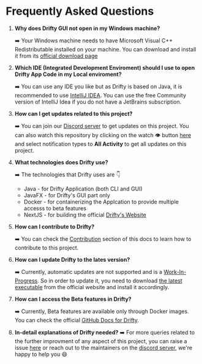 # Frequently Asked Questions

1. **Why does Drifty GUI not open in my Windows machine?**

   ➡️ Your Windows machine needs to have Microsoft Visual C++ Redistributable installed on your machine. You can download and install it from its [official download page](https://learn.microsoft.com/en-us/cpp/windows/latest-supported-vc-redist?view=msvc-170)

2. **Which IDE (Integrated Development Enviroment) should I use to open Drifty App Code in my Local enviroment?**

   ➡️ You can use any IDE you like but as Drifty is based on Java, it is recommended to use [IntelliJ IDEA](https://www.jetbrains.com/idea/). You can use the free Community version of IntelliJ Idea if you do not have a JetBrains subscription.

3. **How can I get updates related to this project?**

   ➡️ You can join our [Discord server](https://discord.com/invite/DeT4jXPfkG) to get updates on this project. You can also watch this repository by clicking on the watch 👁️ button [here](https://github.com/SaptarshiSarkar12/Drifty) and select notification types to **All Activity** to get all updates on this project.

4. **What technologies does Drifty use?**

   ➡️ The technologies that Drifty uses are 👇

   - Java - for Drifty Application (both CLI and GUI)
   - JavaFX - for Drifty's GUI part only
   - Docker - for containerizing the Applcation to provide multiple accesss to beta features
   - NextJS - for building the official [Drifty's Website](https://saptarshisarkar12.github.io/Drifty/)

5. **How can I contribute to Drifty?**

   ➡️ You can check the [Contribution](https://github.com/SaptarshiSarkar12/Drifty/blob/master/CONTRIBUTING.md) section of this docs to learn how to contribute to this project.

6. **How can I update Drifty to the lates version?**

   ➡️ Currently, automatic updates are not supported and is a [Work-In-Progress](https://github.com/SaptarshiSarkar12/Drifty/issues/217). So in order to update it, you need to download [the latest executable](https://saptarshisarkar12.github.io/Drifty/download) from the official website and install it accordingly.

7. **How can I access the Beta features in Drifty?**

   ➡️ Currently, Beta features are available only through Docker images. You can check the official [GitHub Docs for Drifty](https://github.com/SaptarshiSarkar12/Drifty/blob/master/README.md).

8. **In-detail explanations of Drifty needed?**
   ➡️ For more queries related to the further improvment of any aspect of this project, you can raise a issue [here](https://github.com/SaptarshiSarkar12/Drifty/issues) or reach out to the maintainers on the [discord server](https://discord.com/invite/DeT4jXPfkG), we're happy to help you 😄
